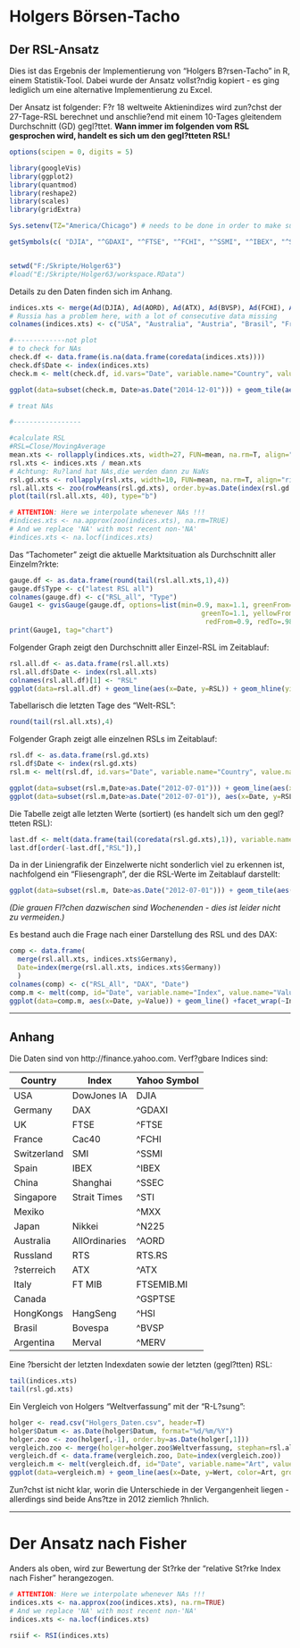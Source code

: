 Holgers Börsen-Tacho
========================================================


Der RSL-Ansatz
------------------

Dies ist das Ergebnis der Implementierung von "Holgers B?rsen-Tacho" in R, einem Statistik-Tool. Dabei wurde der Ansatz vollst?ndig kopiert - es ging lediglich um eine alternative Implementierung zu Excel. 

Der Ansatz ist folgender:
F?r 18 weltweite Aktienindizes wird zun?chst der 27-Tage-RSL berechnet und anschlie?end mit einem 10-Tages gleitendem Durchschnitt (GD) gegl?ttet.
**Wann immer im folgenden vom RSL gesprochen wird, handelt es sich um den gegl?tteten RSL!**


```r

options(scipen = 0, digits = 5)

library(googleVis)
library(ggplot2)
library(quantmod)
library(reshape2)
library(scales)
library(gridExtra)

Sys.setenv(TZ="America/Chicago") # needs to be done in order to make sure, getSymbols works properly.

getSymbols(c( "DJIA", "^GDAXI", "^FTSE", "^FCHI", "^SSMI", "^IBEX", "^SSEC", "^STI", "^MXX", "^N225", "^AORD", "RTS.RS", "^ATX", "FTSEMIB.MI", "^GSPTSE", "^HSI", "^BVSP", "^MERV"), warnings=FALSE)


setwd("F:/Skripte/Holger63")
#load("E:/Skripte/Holger63/workspace.RData")

```

Details zu den Daten finden sich im Anhang.

```r
indices.xts <- merge(Ad(DJIA), Ad(AORD), Ad(ATX), Ad(BVSP), Ad(FCHI), Ad(FTSE), Ad(FTSEMIB.MI), Ad(GDAXI), Ad(GSPTSE), Ad(HSI), Ad(IBEX), Ad(MERV), Ad(MXX), Ad(N225), Ad(RTS.RS), Ad(SSEC), Ad(SSMI), Ad(STI))
# Russia has a problem here, with a lot of consecutive data missing
colnames(indices.xts) <- c("USA", "Australia", "Austria", "Brasil", "France", "UK", "Italy", "Germany", "Canada", "HongKong", "Spain", "Argentina", "Mexico", "Japan", "Russia", "China", "Switzerland", "Singapore")      

#-------------not plot      
# to check for NAs
check.df <- data.frame(is.na(data.frame(coredata(indices.xts))))
check.df$Date <- index(indices.xts)
check.m <- melt(check.df, id.vars="Date", variable.name="Country", value.name="Missing_Quote")

ggplot(data=subset(check.m, Date>as.Date("2014-12-01"))) + geom_tile(aes(x=Date, y=Country, fill=Missing_Quote)) + theme_minimal()

# treat NAs

#-----------------

#calculate RSL
#RSL=Close/MovingAverage
mean.xts <- rollapply(indices.xts, width=27, FUN=mean, na.rm=T, align="right")
rsl.xts <- indices.xts / mean.xts
# Achtung: Ru?land hat NAs,die werden dann zu NaNs
rsl.gd.xts <- rollapply(rsl.xts, width=10, FUN=mean, na.rm=T, align="right") # we add a 10-day SMA
rsl.all.xts <- zoo(rowMeans(rsl.gd.xts), order.by=as.Date(index(rsl.gd.xts)))
plot(tail(rsl.all.xts, 40), type="b")

# ATTENTION: Here we interpolate whenever NAs !!!
#indices.xts <- na.approx(zoo(indices.xts), na.rm=TRUE)
# And we replace 'NA' with most recent non-'NA'
#indices.xts <- na.locf(indices.xts)

```


Das "Tachometer" zeigt die aktuelle Marktsituation als Durchschnitt aller Einzelm?rkte:
```r
gauge.df <- as.data.frame(round(tail(rsl.all.xts,1),4))
gauge.df$Type <- c("latest RSL all")
colnames(gauge.df) <- c("RSL_all", "Type")
Gauge1 <- gvisGauge(gauge.df, options=list(min=0.9, max=1.1, greenFrom=1.02,
                                                greenTo=1.1, yellowFrom=0.98, yellowTo=1.02,
                                                 redFrom=0.9, redTo=.98, height=250))
print(Gauge1, tag="chart")

```

Folgender Graph zeigt den Durchschnitt aller Einzel-RSL im Zeitablauf:

```r
rsl.all.df <- as.data.frame(rsl.all.xts)
rsl.all.df$Date <- index(rsl.all.xts)
colnames(rsl.all.df)[1] <- "RSL"
ggplot(data=rsl.all.df) + geom_line(aes(x=Date, y=RSL)) + geom_hline(yintercept=1, color="darkgrey")
```

Tabellarisch die letzten Tage des "Welt-RSL":
```r
round(tail(rsl.all.xts),4)
```

Folgender Graph zeigt alle einzelnen RSLs im Zeitablauf:
```r
rsl.df <- as.data.frame(rsl.gd.xts)
rsl.df$Date <- index(rsl.gd.xts)
rsl.m <- melt(rsl.df, id.vars="Date", variable.name="Country", value.name="RSL")

ggplot(data=subset(rsl.m,Date>as.Date("2012-07-01"))) + geom_line(aes(x=Date, y=RSL, color=Country, group=Country))
ggplot(data=subset(rsl.m,Date>as.Date("2012-07-01")), aes(x=Date, y=RSL)) + geom_line() + facet_wrap(~Country) + geom_hline(yintercept=1, color="darkgrey")

```

Die Tabelle zeigt alle letzten Werte (sortiert) (es handelt sich um den gegl?tteten RSL):

```r
last.df <- melt(data.frame(tail(coredata(rsl.gd.xts),1)), variable.name="Country", value.name="RSL") 
last.df[order(-last.df[,"RSL"]),]

```

Da in der Liniengrafik der Einzelwerte nicht sonderlich viel zu erkennen ist, nachfolgend ein "Fliesengraph", der die RSL-Werte im Zeitablauf darstellt:

```r
ggplot(data=subset(rsl.m, Date>as.Date("2012-07-01"))) + geom_tile(aes(x=Date, y=Country, fill=RSL, color=RSL)) + scale_colour_gradient2(midpoint=1,low=muted("red"), mid="yellow", high=muted("green")) + scale_fill_gradient2(midpoint=1,low=muted("red"), mid="yellow", high=muted("green"))
```
*(Die grauen Fl?chen dazwischen sind Wochenenden - dies ist leider nicht zu vermeiden.)*

Es bestand auch die Frage nach einer Darstellung des RSL und des DAX:
```r
comp <- data.frame(
  merge(rsl.all.xts, indices.xts$Germany),
  Date=index(merge(rsl.all.xts, indices.xts$Germany))
  )
colnames(comp) <- c("RSL_All", "DAX", "Date")
comp.m <- melt(comp, id="Date", variable.name="Index", value.name="Value")
ggplot(data=comp.m, aes(x=Date, y=Value)) + geom_line() +facet_wrap(~Index, scales="free", ncol=1, nrow=2)
```

-------

Anhang
----------------------

Die Daten sind von http://finance.yahoo.com.
Verf?gbare Indices sind:

Country | Index | Yahoo Symbol
-------- | ------- | ------------
USA | DowJones IA | DJIA
Germany | DAX | ^GDAXI
UK | FTSE | ^FTSE
France | Cac40 | ^FCHI
Switzerland | SMI | ^SSMI
Spain | IBEX | ^IBEX
China | Shanghai | ^SSEC
Singapore | Strait Times  | ^STI
Mexiko | | ^MXX
Japan | Nikkei | ^N225
Australia | AllOrdinaries | ^AORD
Russland | RTS | RTS.RS
?sterreich | ATX | ^ATX
Italy | FT MIB | FTSEMIB.MI
Canada | | ^GSPTSE
HongKongs | HangSeng | ^HSI
Brasil | Bovespa | ^BVSP
Argentina | Merval | ^MERV


Eine ?bersicht der letzten Indexdaten sowie der letzten (gegl?tten) RSL:

```r
tail(indices.xts)
tail(rsl.gd.xts)
```

Ein Vergleich von Holgers "Weltverfassung" mit der "R-L?sung":
```r
holger <- read.csv("Holgers_Daten.csv", header=T)
holger$Datum <- as.Date(holger$Datum, format="%d/%m/%Y")
holger.zoo <- zoo(holger[,-1], order.by=as.Date(holger[,1]))
vergleich.zoo <- merge(holger=holger.zoo$Weltverfassung, stephan=rsl.all.xts)
vergleich.df <- data.frame(vergleich.zoo, Date=index(vergleich.zoo))
vergleich.m <- melt(vergleich.df, id="Date", variable.name="Art", value.name="Wert")
ggplot(data=vergleich.m) + geom_line(aes(x=Date, y=Wert, color=Art, group=Art))
```
Zun?chst ist nicht klar, worin die Unterschiede in der Vergangenheit liegen - allerdings sind beide Ans?tze in 2012 ziemlich ?hnlich.

--------------

Der Ansatz nach Fisher
========================

Anders als oben, wird zur Bewertung der St?rke der "relative St?rke Index nach Fisher" herangezogen.

```r
# ATTENTION: Here we interpolate whenever NAs !!!
indices.xts <- na.approx(zoo(indices.xts), na.rm=TRUE)
# And we replace 'NA' with most recent non-'NA'
indices.xts <- na.locf(indices.xts)

rsiif <- RSI(indices.xts)

```

